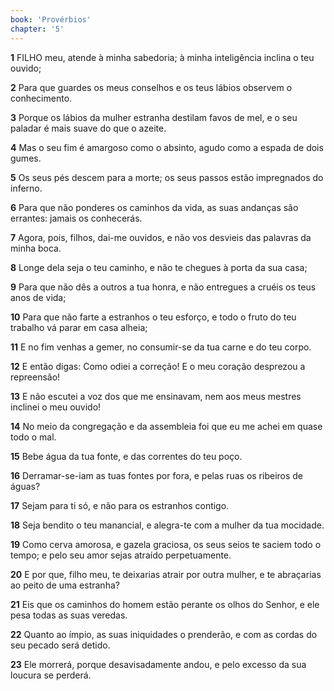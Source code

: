 ```yaml
---
book: 'Provérbios'
chapter: '5'
---
```


**1** FILHO meu, atende à minha sabedoria; à minha inteligência inclina o teu ouvido;

**2** Para que guardes os meus conselhos e os teus lábios observem o conhecimento.

**3** Porque os lábios da mulher estranha destilam favos de mel, e o seu paladar é mais suave do que o azeite.

**4** Mas o seu fim é amargoso como o absinto, agudo como a espada de dois gumes.

**5** Os seus pés descem para a morte; os seus passos estão impregnados do inferno.

**6** Para que não ponderes os caminhos da vida, as suas andanças são errantes: jamais os conhecerás.

**7** Agora, pois, filhos, dai-me ouvidos, e não vos desvieis das palavras da minha boca.

**8** Longe dela seja o teu caminho, e não te chegues à porta da sua casa;

**9** Para que não dês a outros a tua honra, e não entregues a cruéis os teus anos de vida;

**10** Para que não farte a estranhos o teu esforço, e todo o fruto do teu trabalho vá parar em casa alheia;

**11** E no fim venhas a gemer, no consumir-se da tua carne e do teu corpo.

**12** E então digas: Como odiei a correção! E o meu coração desprezou a repreensão!

**13** E não escutei a voz dos que me ensinavam, nem aos meus mestres inclinei o meu ouvido!

**14** No meio da congregação e da assembleia foi que eu me achei em quase todo o mal.

**15** Bebe água da tua fonte, e das correntes do teu poço.

**16** Derramar-se-iam as tuas fontes por fora, e pelas ruas os ribeiros de águas?

**17** Sejam para ti só, e não para os estranhos contigo.

**18** Seja bendito o teu manancial, e alegra-te com a mulher da tua mocidade.

**19** Como cerva amorosa, e gazela graciosa, os seus seios te saciem todo o tempo; e pelo seu amor sejas atraído perpetuamente.

**20** E por que, filho meu, te deixarias atrair por outra mulher, e te abraçarias ao peito de uma estranha?

**21** Eis que os caminhos do homem estão perante os olhos do Senhor, e ele pesa todas as suas veredas.

**22** Quanto ao ímpio, as suas iniquidades o prenderão, e com as cordas do seu pecado será detido.

**23** Ele morrerá, porque desavisadamente andou, e pelo excesso da sua loucura se perderá.
